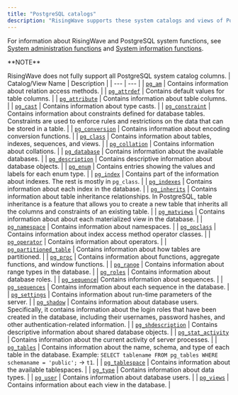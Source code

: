 ```yaml
---
title: "PostgreSQL catalogs"
description: "RisingWave supports these system catalogs and views of PostgreSQL."
---
```


For information about RisingWave and PostgreSQL system functions, see [System administration functions](/docs/current/sql-function-sys-admin/) and [System information functions](/docs/current/sql-function-sys-info/).

<Info>
**NOTE**

RisingWave does not fully support all PostgreSQL system catalog columns.
</Info>
| Catalog/View Name | Description |
| --- | --- |
| [`pg_am`](https://www.postgresql.org/docs/current/catalog-pg-am.html) | Contains information about relation access methods. |
| [`pg_attrdef`](https://www.postgresql.org/docs/current/catalog-pg-attrdef.html) | Contains default values for table columns. |
| [`pg_attribute`](https://www.postgresql.org/docs/current/catalog-pg-attribute.html) | Contains information about table columns. |
| [`pg_cast`](https://www.postgresql.org/docs/current/catalog-pg-cast.html) | Contains information about type casts. |
| [`pg_constraint`](https://www.postgresql.org/docs/current/catalog-pg-constraint.html) | Contains information about constraints defined for database tables. Constraints are used to enforce rules and restrictions on the data that can be stored in a table. |
| [`pg_conversion`](https://www.postgresql.org/docs/current/catalog-pg-conversion.html) | Contains information about encoding conversion functions. |
| [`pg_class`](https://www.postgresql.org/docs/current/catalog-pg-class.html) | Contains information about tables, indexes, sequences, and views. |
| [`pg_collation`](https://www.postgresql.org/docs/current/catalog-pg-collation.html) | Contains information about collations. |
| [`pg_database`](https://www.postgresql.org/docs/current/catalog-pg-database.html) | Contains information about the available databases. |
| [`pg_description`](https://www.postgresql.org/docs/current/catalog-pg-description.html) | Contains descriptive information about database objects. |
| [`pg_enum`](https://www.postgresql.org/docs/current/catalog-pg-enum.html) | Contains entries showing the values and labels for each enum type. |
| [`pg_index`](https://www.postgresql.org/docs/current/catalog-pg-index.html) | Contains part of the information about indexes. The rest is mostly in `pg_class`. |
| [`pg_indexes`](https://www.postgresql.org/docs/current/view-pg-indexes.html) | Contains information about each index in the database. |
| [`pg_inherits`](https://www.postgresql.org/docs/current/catalog-pg-inherits.html) | Contains information about table inheritance relationships. In PostgreSQL, table inheritance is a feature that allows you to create a new table that inherits all the columns and constraints of an existing table. |
| [`pg_matviews`](https://www.postgresql.org/docs/current/view-pg-matviews.html) | Contains information about about each materialized view in the database. |
| [`pg_namespace`](https://www.postgresql.org/docs/current/catalog-pg-namespace.html) | Contains information about namespaces. |
| [`pg_opclass`](https://www.postgresql.org/docs/current/catalog-pg-opclass.html) | Contains information about index access method operator classes. |
| [`pg_operator`](https://www.postgresql.org/docs/current/catalog-pg-operator.html) | Contains information about operators. |
| [`pg_partitioned_table`](https://www.postgresql.org/docs/current/catalog-pg-partitioned-table.html) | Contains information about how tables are partitioned. |
| [`pg_proc`](https://www.postgresql.org/docs/current/catalog-pg-proc.html) | Contains information about functions, aggregate functions, and window functions. |
| [`pg_range`](https://www.postgresql.org/docs/current/catalog-pg-range.html) | Contains information about range types in the database. |
| [`pg_roles`](https://www.postgresql.org/docs/current/view-pg-roles.html) | Contains information about database roles. |
| [`pg_sequence`](https://www.postgresql.org/docs/current/catalog-pg-sequence.html)| Contains information about sequences. |
| [`pg_sequences`](https://www.postgresql.org/docs/current/view-pg-sequences.html) | Contains information about each sequence in the database. |
| [`pg_settings`](https://www.postgresql.org/docs/current/view-pg-settings.html) | Contains information about run-time parameters of the server. |
| [`pg_shadow`](https://www.postgresql.org/docs/current/view-pg-shadow.html) | Contains information about database users. Specifically, it contains information about the login roles that have been created in the database, including their usernames, password hashes, and other authentication-related information. |
| [`pg_shdescription`](https://www.postgresql.org/docs/current/catalog-pg-shdescription.html) | Contains descriptive information about shared database objects. |
| [`pg_stat_activity`](https://www.postgresql.org/docs/current/monitoring-stats.html#MONITORING-PG-STAT-ACTIVITY-VIEW) | Contains information about the current activity of server processes. |
| [`pg_tables`](https://www.postgresql.org/docs/current/view-pg-tables.html) | Contains information about the name, schema, and type of each table in the database. Example: `SELECT tablename FROM pg_tables WHERE schemaname = 'public';` -> `t1`. |
| [`pg_tablespace`](https://www.postgresql.org/docs/current/catalog-pg-tablespace.html) | Contains information about the available tablespaces. |
| [`pg_type`](https://www.postgresql.org/docs/current/catalog-pg-type.html) | Contains information about data types. |
| [`pg_user`](https://www.postgresql.org/docs/current/view-pg-user.html) | Contains information about database users. |
| [`pg_views`](https://www.postgresql.org/docs/current/view-pg-views.html) | Contains information about each view in the database. |
